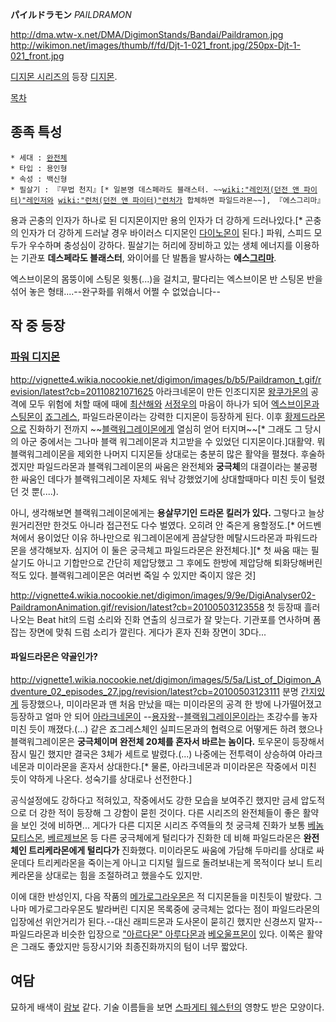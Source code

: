 '''パイルドラモン''' ''PAILDRAMON''

http://dma.wtw-x.net/DMA/DigimonStands/Bandai/Paildramon.jpg http://wikimon.net/images/thumb/f/fd/Djt-1-021_front.jpg/250px-Djt-1-021_front.jpg

[[디지몬 시리즈]]의 등장 [[디지몬]].

[[목차]]

== 종족 특성 ==
 * 세대 : [[완전체]]
 * 타입 : 용인형
 * 속성 : 백신형
 * 필살기 : 『무법 천지』[* 일본명 데스페라도 블래스터. ~~[[wiki:"레인저(던전 앤 파이터)"레인저]]와 [[wiki:"런처(던전 앤 파이터)"런처]]가 합체하면 파일드라몬~~], 『에스그리마』

용과 곤충의 인자가 하나로 된 디지몬이지만 용의 인자가 더 강하게 드러나있다.[* 곤충의 인자가 더 강하게 드러날 경우 바이러스 디지몬인 [[다이노몬]]이 된다.] 파워, 스피드 모두가 우수하며 충성심이 강하다. 필살기는 허리에 장비하고 있는 생체 에너지를 이용하는 기관포 '''데스페라도 블래스터''', 와이어를 단 발톱을 발사하는 '''에스[[그리마]]'''.

엑스브이몬의 몸뚱이에 스팅몬 윗통(...)을 걸치고, 팔다리는 엑스브이몬 반 스팅몬 반을 섞어 놓은 형태....--완구화를 위해서 어쩔 수 없었습니다--

== 작 중 등장 ==
=== [[파워 디지몬]] ===
http://vignette4.wikia.nocookie.net/digimon/images/b/b5/Paildramon_t.gif/revision/latest?cb=20110821071625
아라크네몬이 만든 인조디지몬 [[왕쿠가몬]]의 공격에 모두 위험에 처할 때에 때에 [[최산해]]와 [[서정우]]의 마음이 하나가 되어 [[엑스브이몬]]과 [[스팅몬]]이 [[죠그레스]], 파일드라몬이라는 강력한 디지몬이 등장하게 된다. 이후 [[황제드라몬]]으로 진화하기 전까지 ~~[[블랙워그레이몬]]에게 열심히 얻어 터지며~~[* 그래도 그 당시의 아군 중에서는 그나마 블랙 워그레이몬과 치고받을 수 있었던 디지몬이다.]대활약. 뭐 블랙워그레이몬을 제외한 나머지 디지몬들 상대로는 충분히 많은 활약을 펼쳤다. 후술하겠지만 파일드라몬과 블랙워그레이몬의 싸움은 완전체와 '''궁극체'''의 대결이라는 불공평한 싸움인 데다가 블랙워그레이몬 자체도 워낙 강했었기에 상대할때마다 미친 듯이 털렸던 것 뿐(....). 

아니, 생각해보면 블랙워그레이몬에게는 '''용살무기인 드라몬 킬러가 있다.''' 그렇다고 늘상 원거리전만 한것도 아니라 접근전도 다수 벌였다. 오히려 안 죽은게 용할정도.[* 어드벤쳐에서 용이었단 이유 하나만으로 워그레이몬에게 끔살당한 메탈시드라몬과 파워드라몬을 생각해보자. 심지어 이 둘은 궁극체고 파일드라몬은 완전체다.][* 첫 싸움 때는 필살기도 아니고 기합만으로 간단히 제압당했고 그 후에도 한방에 제압당해 퇴화당해버린 적도 있다. 블랙워그레이몬은 여러번 죽일 수 있지만 죽이지 않은 것]

http://vignette4.wikia.nocookie.net/digimon/images/9/9e/DigiAnalyser02-PaildramonAnimation.gif/revision/latest?cb=20100503123558
첫 등장때 흘러나오는 Beat hit의 드럼 소리와 진화 연출의 싱크로가 잘 맞는다. 기관포를 연사하며 폼잡는 장면에 맞춰 드럼 소리가 깔린다. 게다가 혼자 진화 장면이 3D다...

==== 파일드라몬은 약골인가? ====
http://vignette1.wikia.nocookie.net/digimon/images/5/5a/List_of_Digimon_Adventure_02_episodes_27.jpg/revision/latest?cb=20100503123111
분명 [[간지]]있게 등장했으나, 미이라몬과 맨 처음 만났을 때는 미이라몬의 공격 한 방에 나가떨어졌고 등장하고 얼마 안 되어 [[아라크네몬]]이 --[[용자왕]]--[[블랙워그레이몬]]이라는 초강수를 놓자 미친 듯이 깨졌다.(...) 같은 죠그레스체인 실피드몬과의 협력으로 어떻게든 하려 했으나 블랙워그레이몬은 '''궁극체이며 완전체 20체를 혼자서 바르는 놈이다.''' 토우몬이 등장해서 잠시 밀긴 했지만 결국은 3체가 세트로 발렸다.(...) 나중에는 전투력이 상승하여 아라크네몬과 미이라몬을 혼자서 상대한다.[* 물론, 아라크네몬과 미이라몬은 작중에서 미친 듯이 약하게 나온다. 성숙기를 상대로나 선전한다.]

공식설정에도 강하다고 적혀있고, 작중에서도 강한 모습을 보여주긴 했지만 금세 압도적으로 더 강한 적이 등장해 그 강함이 묻힌 것이다. 다른 시리즈의 완전체들이 좋은 활약을 보인 것에 비하면... 게다가 다른 디지몬 시리즈 주역들의 첫 궁극체 진화가 보통 [[베놈묘티스몬]], [[베르제브몬]] 등 다른 궁극체에게 털리다가 진화한 데 비해 파일드라몬은 '''완전체인 트리케라몬에게 털리다가''' 진화했다. 미이라몬도 싸움에 가담해 두마리를 상대로 싸운데다 트리케라몬을 죽이는게 아니고 디지털 월드로 돌려보내는게 목적이다 보니 트리케라몬을 상대로는 힘을 조절하려고 했을수도 있지만.

이에 대한 반성인지, 다음 작품의 [[메가로그라우몬]]은 적 디지몬들을 미친듯이 발랐다. 그나마 메가로그라우몬도 발라버린 디지몬 목록중에 궁극체는 없다는 점이 파일드라몬의 입장에선 위안거리가 된다.--대신 래피드몬과 도사몬이 묻히긴 했지만 신경쓰지 말자-- 파일드라몬과 비슷한 입장으로 [["아르다몬" 아루다몬]]과 [[베오울프몬]]이 있다. 이쪽은 활약은 그래도 좋았지만 등장시기와 최종진화까지의 텀이 너무 짧았다.

== 여담 ==
묘하게 배색이 [[람보]] 같다. 기술 이름들을 보면 [[스파게티 웨스턴]]의 영향도 받은 모양이다.
